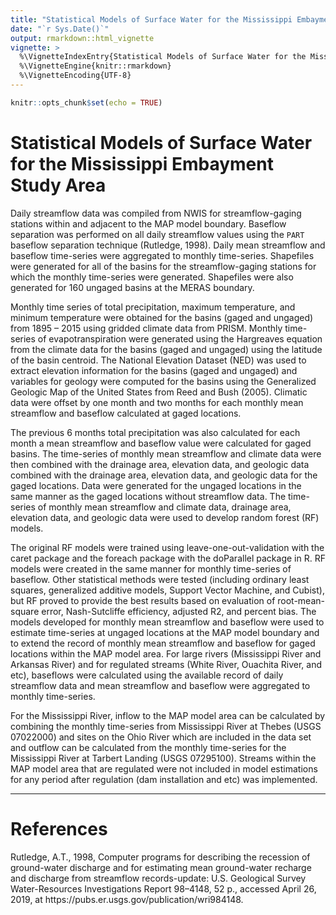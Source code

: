 ---
title: "Statistical Models of Surface Water for the Mississippi Embayment"
date: "`r Sys.Date()`"
output: rmarkdown::html_vignette
vignette: >
  %\VignetteIndexEntry{Statistical Models of Surface Water for the Mississippi Embayment}
  %\VignetteEngine{knitr::rmarkdown}
  %\VignetteEncoding{UTF-8}
---

```{r setup, include=FALSE}
knitr::opts_chunk$set(echo = TRUE)
```

# Statistical Models of Surface Water for the Mississippi Embayment Study Area

Daily streamflow data was compiled from NWIS for streamflow-gaging stations within and adjacent to the MAP model boundary. Baseflow separation was performed on all daily streamflow values using the `PART` baseflow separation technique (Rutledge, 1998). Daily mean streamflow and baseflow time-series were aggregated to monthly time-series. Shapefiles were generated for all of the basins for the streamflow-gaging stations for which the monthly time-series were generated. Shapefiles were also generated for 160 ungaged basins at the MERAS boundary. 

Monthly time series of total precipitation, maximum temperature, and minimum temperature were obtained for the basins (gaged and ungaged) from 1895 – 2015 using gridded climate data from PRISM. Monthly time-series of evapotranspiration were generated using the Hargreaves equation from the climate data for the basins (gaged and ungaged) using the latitude of the basin centroid. The National Elevation Dataset (NED) was used to extract elevation information for the basins (gaged and ungaged) and variables for geology were computed for the basins using the Generalized Geologic Map of the United States from Reed and Bush (2005). Climatic data were offset by one month and two months for each monthly mean streamflow and baseflow calculated at gaged locations.

The previous 6 months total precipitation was also calculated for each month a mean streamflow and baseflow value were calculated for gaged basins. The time-series of monthly mean streamflow and climate data were then combined with the drainage area, elevation data, and geologic data combined with the drainage area, elevation data, and geologic data for the gaged locations. Data were generated for the ungaged locations in the same manner as the gaged locations without streamflow data. The time-series of monthly mean streamflow and climate data, drainage area, elevation data, and geologic data were used to develop random forest (RF) models. 

The original RF models were trained using leave-one-out-validation with the caret package and the foreach package with the doParallel package in R. RF models were created in the same manner for monthly time-series of baseflow. Other statistical methods were tested (including ordinary least squares, generalized additive models, Support Vector Machine, and Cubist), but RF proved to provide the best results based on evaluation of root-mean-square error, Nash-Sutcliffe efficiency, adjusted R2, and percent bias. The models developed for monthly mean streamflow and baseflow were used to estimate time-series at ungaged locations at the MAP model boundary and to extend the record of monthly mean streamflow and baseflow for gaged locations within the MAP model area. For large rivers (Mississippi River and Arkansas River) and for regulated streams (White River, Ouachita River, and etc), baseflows were calculated using the available record of daily streamflow data and mean streamflow and baseflow were aggregated to monthly time-series. 

For the Mississippi River, inflow to the MAP model area can be calculated by combining the monthly time-series from Mississippi River at Thebes (USGS 07022000) and sites on the Ohio River which are included in the data set and outflow can be calculated from the monthly time-series for the Mississippi River at Tarbert Landing (USGS 07295100). Streams within the MAP model area that are regulated were not included in model estimations for any period after regulation (dam installation and etc) was implemented.

------------------------------------------------------------------

# References

Rutledge, A.T., 1998, Computer programs for describing the recession of ground-water discharge and for estimating mean ground-water recharge and discharge from streamflow records-update: U.S. Geological Survey Water-Resources Investigations Report 98–4148, 52 p., accessed April 26, 2019, at https://pubs.er.usgs.gov/publication/wri984148.


